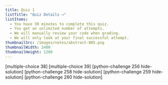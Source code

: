 ```yaml
---
title: Quiz 1
listTitle: "Quiz Details ⟶"
listItems:
  - You have 30 minutes to complete this quiz.
  - You get an unlimited number of attempts.
  - We will manually review your code when grading.
  - We will only look at your final successful attempt.
thumbnailSrc: /images/notes/abstract-005.png
thumbnailWidth: 2400
thumbnailHeight: 1200
---
```


[multiple-choice 38]
[multiple-choice 39]
[python-challenge 256 hide-solution]
[python-challenge 258 hide-solution]
[python-challenge 259 hide-solution]
[python-challenge 260 hide-solution]
